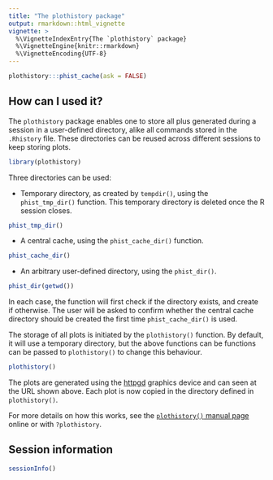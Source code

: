 ```yaml
---
title: "The plothistory package"
output: rmarkdown::html_vignette
vignette: >
  %\VignetteIndexEntry{The `plothistory` package}
  %\VignetteEngine{knitr::rmarkdown}
  %\VignetteEncoding{UTF-8}
---
```


```r
plothistory:::phist_cache(ask = FALSE)
```

## How can I used it?

The `plothistory` package enables one to store all plus generated
during a session in a user-defined directory, alike all commands
stored in the `.Rhistory` file. These directories can be reused across
different sessions to keep storing plots.

```r
library(plothistory)
```

Three directories can be used:

- Temporary directory, as created by `tempdir()`, using the
  `phist_tmp_dir()` function. This temporary directory is deleted once
  the R session closes.
  
```r
phist_tmp_dir()
```

- A central cache, using the `phist_cache_dir()` function. 

```r
phist_cache_dir()
```

- An arbitrary user-defined directory, using the `phist_dir()`.

```r
phist_dir(getwd())
```

In each case, the function will first check if the directory exists,
and create if otherwise. The user will be asked to confirm whether the
central cache directory should be created the first time
`phist_cache_dir()` is used.

The storage of all plots is initiated by the `plothistory()`
function. By default, it will use a temporary directory, but the above
functions can be functions can be passed to `plothistory()` to change
this behaviour.

```r
plothistory()
```

The plots are generated using the
[httpgd](https://nx10.github.io/httpgd/) graphics device and can seen
at the URL shown above. Each plot is now copied in the directory
defined in `plothistory()`.

For more details on how this works, see the [`plothistory()` manual
page](https://lgatto.github.io/plothistory/reference/plothistory.html)
online or with `?plothistory`.

## Session information

```r
sessionInfo()
```
